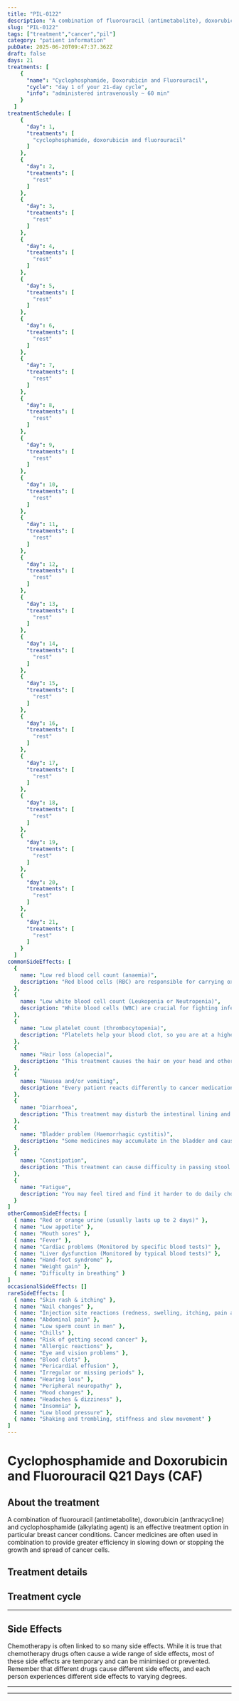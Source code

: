 ```yaml
---
title: "PIL-0122"
description: "A combination of fluorouracil (antimetabolite), doxorubicin (anthracycline) and cyclophosphamide (alkylating agent) is an effective treatment option in particular breast cancer conditions. Cancer medicines are often used in combination to provide greater efficiency in slowing down or stopping the growth and spread of cancer cells."
slug: "PIL-0122"
tags: ["treatment","cancer","pil"]
category: "patient information"
pubDate: 2025-06-20T09:47:37.362Z
draft: false
days: 21
treatments: [
    {
      "name": "Cyclophosphamide, Doxorubicin and Fluorouracil",
      "cycle": "day 1 of your 21-day cycle",
      "info": "administered intravenously ~ 60 min"
    }
  ]
treatmentSchedule: [
    {
      "day": 1,
      "treatments": [
        "cyclophosphamide, doxorubicin and fluorouracil"
      ]
    },
    {
      "day": 2,
      "treatments": [
        "rest"
      ]
    },
    {
      "day": 3,
      "treatments": [
        "rest"
      ]
    },
    {
      "day": 4,
      "treatments": [
        "rest"
      ]
    },
    {
      "day": 5,
      "treatments": [
        "rest"
      ]
    },
    {
      "day": 6,
      "treatments": [
        "rest"
      ]
    },
    {
      "day": 7,
      "treatments": [
        "rest"
      ]
    },
    {
      "day": 8,
      "treatments": [
        "rest"
      ]
    },
    {
      "day": 9,
      "treatments": [
        "rest"
      ]
    },
    {
      "day": 10,
      "treatments": [
        "rest"
      ]
    },
    {
      "day": 11,
      "treatments": [
        "rest"
      ]
    },
    {
      "day": 12,
      "treatments": [
        "rest"
      ]
    },
    {
      "day": 13,
      "treatments": [
        "rest"
      ]
    },
    {
      "day": 14,
      "treatments": [
        "rest"
      ]
    },
    {
      "day": 15,
      "treatments": [
        "rest"
      ]
    },
    {
      "day": 16,
      "treatments": [
        "rest"
      ]
    },
    {
      "day": 17,
      "treatments": [
        "rest"
      ]
    },
    {
      "day": 18,
      "treatments": [
        "rest"
      ]
    },
    {
      "day": 19,
      "treatments": [
        "rest"
      ]
    },
    {
      "day": 20,
      "treatments": [
        "rest"
      ]
    },
    {
      "day": 21,
      "treatments": [
        "rest"
      ]
    }
  ]
commonSideEffects: [
  {
    name: "Low red blood cell count (anaemia)",
    description: "Red blood cells (RBC) are responsible for carrying oxygen to the tissues in your body. When you have a low RBC count, you may feel tired or weak and have pale skin."
  },
  {
    name: "Low white blood cell count (Leukopenia or Neutropenia)",
    description: "White blood cells (WBC) are crucial for fighting infection. While receiving treatment, your WBC count can drop, putting you at a higher risk of disease."
  },
  {
    name: "Low platelet count (thrombocytopenia)",
    description: "Platelets help your blood clot, so you are at a higher risk of bleeding when your platelet count decreases. Let your oncology care team know if you have any excess bruising or bleeding, including nose bleeds, sore gums or blood in your urine or stool."
  },
  {
    name: "Hair loss (alopecia)",
    description: "This treatment causes the hair on your head and other body parts to fall. In most cases, hair loss is temporary, and hair grows back to normal after treatment."
  },
  {
    name: "Nausea and/or vomiting",
    description: "Every patient reacts differently to cancer medication. Many people feel nauseous, and some also experience vomiting. Nausea and vomiting can be managed or reduced with medication."
  },
  {
    name: "Diarrhoea",
    description: "This treatment may disturb the intestinal lining and cause loose, watery, and more frequent stools than usual. Certain medications have a higher chance of causing diarrhoea."
  },
  {
    name: "Bladder problem (Haemorrhagic cystitis)",
    description: "Some medicines may accumulate in the bladder and cause damage to your bladder or urinary tract. If you feel pain while urinating, have problems passing urine or have blood in urine with or without fever, notify your doctor immediately."
  },
  {
    name: "Constipation",
    description: "This treatment can cause difficulty in passing stool. However, constipation may also occur for other reasons, such as when a person is less active or undernourished."
  },
  {
    name: "Fatigue",
    description: "You may feel tired and find it harder to do daily chores/activities that you usually do or want to do. It may be physical, emotional and mental exhaustion."
  }
]
otherCommonSideEffects: [
  { name: "Red or orange urine (usually lasts up to 2 days)" },
  { name: "Low appetite" },
  { name: "Mouth sores" },
  { name: "Fever" },
  { name: "Cardiac problems (Monitored by specific blood tests)" },
  { name: "Liver dysfunction (Monitored by typical blood tests)" },
  { name: "Hand-foot syndrome" },
  { name: "Weight gain" },
  { name: "Difficulty in breathing" }
]
occasionalSideEffects: []
rareSideEffects: [
  { name: "Skin rash & itching" },
  { name: "Nail changes" },
  { name: "Injection site reactions (redness, swelling, itching, pain at the site of injection)" },
  { name: "Abdominal pain" },
  { name: "Low sperm count in men" },
  { name: "Chills" },
  { name: "Risk of getting second cancer" },
  { name: "Allergic reactions" },
  { name: "Eye and vision problems" },
  { name: "Blood clots" },
  { name: "Pericardial effusion" },
  { name: "Irregular or missing periods" },
  { name: "Hearing loss" },
  { name: "Peripheral neuropathy" },
  { name: "Mood changes" },
  { name: "Headaches & dizziness" },
  { name: "Insomnia" },
  { name: "Low blood pressure" },
  { name: "Shaking and trembling, stiffness and slow movement" }
]
---
```


# Cyclophosphamide and Doxorubicin and Fluorouracil Q21 Days (CAF)

## About the treatment

A combination of fluorouracil (antimetabolite), doxorubicin (anthracycline) and cyclophosphamide (alkylating agent) is an effective treatment option in particular breast cancer conditions. Cancer medicines are often used in combination to provide greater efficiency in slowing down or stopping the growth and spread of cancer cells.

## Treatment details

<LegendGrid treatments={treatments} />

## Treatment cycle

<TreatmentCycleGrid treatmentSchedule={treatmentSchedule} />

<hr class="py-0 border-t-[0.5px] border-gray-500" />

## Side Effects

Chemotherapy is often linked to so many side effects. While it is true that chemotherapy drugs often cause a wide range of side effects, most of these side effects are temporary and can be minimised or prevented. Remember that different drugs cause different side effects, and each person experiences different side effects to varying degrees.

<CommonSideEffects commonSideEffects={commonSideEffects} />
<OtherCommonSideEffects otherCommonSideEffects={otherCommonSideEffects} />
<OccasionalSideEffects occasionalSideEffects={occasionalSideEffects} />
<RareSideEffects rareSideEffects={rareSideEffects} />

<hr class="py-0 border-t-[0.5px] border-gray-500" />

<SafeHandlingAccordion />
<GeneralPrecautionsAccordion />
<LifestyleSafetyAccordion />

<hr class="py-0 border-t-[0.5px] border-gray-500" />

<HealthcareTeamContact />
